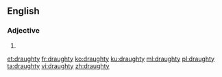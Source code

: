 ==English==

===Adjective===
{{en-adj|draughtier|draughtiest}}

# {{alternative spelling of|drafty}}

[[et:draughty]]
[[fr:draughty]]
[[ko:draughty]]
[[ku:draughty]]
[[ml:draughty]]
[[pl:draughty]]
[[ta:draughty]]
[[vi:draughty]]
[[zh:draughty]]